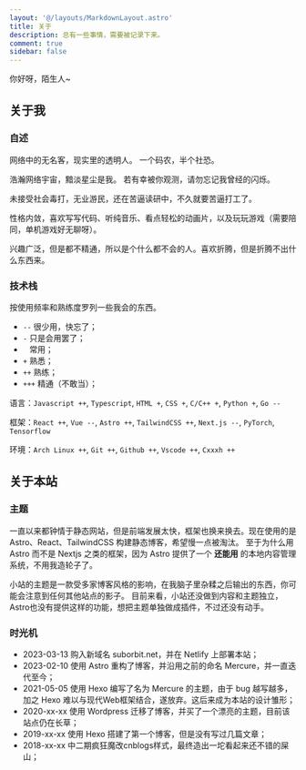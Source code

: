 ```yaml
---
layout: '@/layouts/MarkdownLayout.astro'
title: 关于
description: 总有一些事情，需要被记录下来。
comment: true
sidebar: false
---
```


你好呀，陌生人~

## 关于我

### 自述

网络中的无名客，现实里的透明人。
一个码农，半个社恐。

浩瀚网络宇宙，黯淡星尘是我。
若有幸被你观测，请勿忘记我曾经的闪烁。

未接受社会毒打，无业游民，还在苦逼读研中，不久就要苦逼打工了。

性格内敛，喜欢写写代码、听纯音乐、看点轻松的动画片，以及玩玩游戏（需要陪同，单机游戏好无聊呀）。

兴趣广泛，但是都不精通，所以是个什么都不会的人。喜欢折腾，但是折腾不出什么东西来。

### 技术栈

按使用频率和熟练度罗列一些我会的东西。

- `--`  很少用，快忘了；
- `-`   只是会用罢了；
- ` `   常用；
- `+`   熟悉；
- `++`  熟练；
- `+++` 精通（不敢当）；

语言：`Javascript ++`, `Typescript`, `HTML +`, `CSS +`, `C/C++ +`, `Python +`, `Go --`

框架：`React ++`, `Vue --`, `Astro ++`, `TailwindCSS ++`, `Next.js --`, `PyTorch`, `Tensorflow`

环境：`Arch Linux ++`, `Git ++`, `Github ++`, `Vscode ++`, `Cxxxh ++`

## 关于本站

### 主题

一直以来都钟情于静态网站，但是前端发展太快，框架也换来换去。现在使用的是 Astro、React、TailwindCSS 构建静态博客，希望慢一点被淘汰。
至于为什么用 Astro 而不是 Nextjs 之类的框架，因为 Astro 提供了一个 **还能用** 的本地内容管理系统，不用我造轮子了。

小站的主题是一款受多家博客风格的影响，在我脑子里杂糅之后输出的东西，你可能会注意到任何其他站点的影子。
目前来看，小站还没做到内容和主题独立，Astro也没有提供这样的功能，想把主题单独做成插件，不过还没有动手。

### 时光机

- 2023-03-13 购入新域名 suborbit.net，并在 Netlify 上部署本站；
- 2023-02-10 使用 Astro 重构了博客，并沿用之前的命名 Mercure，并一直迭代至今；
- 2021-05-05 使用 Hexo 编写了名为 Mercure 的主题，由于 bug 越写越多，加之 Hexo 难以与现代Web框架结合，遂放弃。这后来成为本站的设计雏形；
- 2020-xx-xx 使用 Wordpress 迁移了博客，并买了一个漂亮的主题，目前该站点仍在长草；
- 2019-xx-xx 使用 Hexo 搭建了第一个博客，但是没有写过几篇文章；
- 2018-xx-xx 中二期疯狂魔改cnblogs样式，最终造出一坨看起来还不错的屎山；

